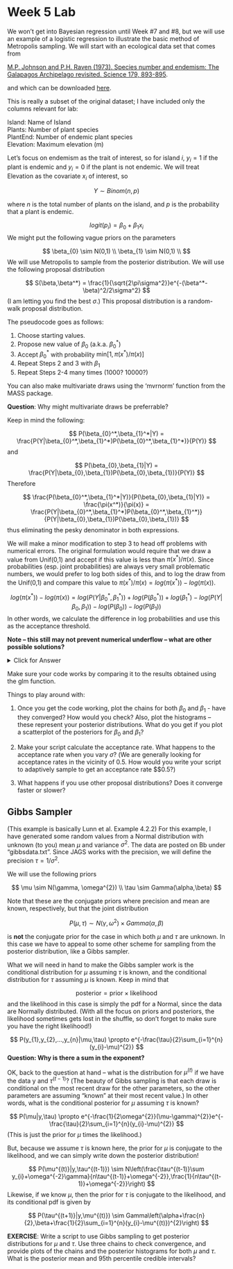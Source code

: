 Week 5 Lab
========================================================

We won’t get into Bayesian regression until Week #7 and #8, but we will use an example of a logistic regression to illustrate the basic method of Metropolis sampling. We will start with an ecological data set that comes from 

[M.P. Johnson and P.H. Raven (1973). Species number and endemism: The Galapagos Archipelago revisited. Science 179, 893-895](https://github.com/hlynch/Bayesian2020/tree/master/_data/JohnsonRaven1973.pdf). 

and which can be downloaded [here](https://github.com/hlynch/Bayesian2020/tree/master/docs/galapagos.txt).

This is really a subset of the original dataset; I have included only the columns relevant for lab:

Island: Name of Island  
Plants: Number of plant species  
PlantEnd: Number of endemic plant species  
Elevation: Maximum elevation (m)  

Let’s focus on endemism as the trait of interest, so for island $i$, $y_{i}=1$ if the plant is endemic and $y_{i}=0$ if the plant is not endemic. We will treat Elevation as the covariate $x_{i}$ of interest, so

$$
Y \sim Binom(n,p)
$$

where $n$ is the total number of plants on the island, and $p$ is the probability that a plant is endemic.

$$
logit(p_{i}) = \beta_{0}+\beta_{1}x_{i}
$$
We might put the following vague priors on the parameters 

$$
\beta_{0} \sim N(0,1) \\
\beta_{1} \sim N(0,1) \\
$$
We will use Metropolis to sample from the posterior distribution. We will use the following proposal distribution

$$
S(\beta,\beta^*) = \frac{1}{\sqrt{2\pi\sigma^2}}e^{-(\beta^*-\beta)^2/2\sigma^2}
$$
(I am letting you find the best $\sigma$.) This proposal distribution is a random-walk proposal distribution.

The pseudocode goes as follows:

1) Choose starting values. 
2) Propose new value of $\beta_{0}$ (a.k.a. $\beta_{0}^*$)
3) Accept $\beta_{0}^*$ with probability $\mbox{min}[1,\pi(x^*)/\pi(x)]$
4) Repeat Steps 2 and 3 with $\beta_{1}$
5) Repeat Steps 2-4 many times (1000? 10000?)

You can also make multivariate draws using the ‘mvrnorm’ function from the MASS package.

**Question**: Why might multivariate draws be preferrable?

Keep in mind the following:

$$
P(\beta_{0}^*,\beta_{1}^*|Y) = \frac{P(Y|\beta_{0}^*,\beta_{1}^*)P(\beta_{0}^*,\beta_{1}^*)}{P(Y)}
$$
and

$$
P(\beta_{0},\beta_{1}|Y) = \frac{P(Y|\beta_{0},\beta_{1})P(\beta_{0},\beta_{1})}{P(Y)}
$$
Therefore

$$
\frac{P(\beta_{0}^*,\beta_{1}^*|Y)}{P(\beta_{0},\beta_{1}|Y)} = \frac{\pi(x^*)}{\pi(x)} = \frac{P(Y|\beta_{0}^*,\beta_{1}^*)P(\beta_{0}^*,\beta_{1}^*)}{P(Y|\beta_{0},\beta_{1})P(\beta_{0},\beta_{1})}
$$
thus eliminating the pesky denominator in both expressions.

We will make a minor modification to step 3 to head off problems with numerical errors. The original formulation would require that we draw a value from Unif(0,1) and accept if this value is less than $\pi(x^*)/\pi(x)$. Since probabilities (esp. joint probabilities) are always very small problematic numbers, we would prefer to log both sides of this, and to log the draw from the Unif(0,1) and compare this value to $\pi(x^*)/\pi(x)=log(\pi(x^*))-log(\pi(x))$.

$$
log(\pi(x^*))-log(\pi(x)) = log(P(Y|\beta_{0}^*,\beta_{1}^*))+log(P(\beta_{0}^*))+log(\beta_{1}^*)-log(P(Y|\beta_{0},\beta_{1}))-log(P(\beta_{0}))-log(P(\beta_{1}))
$$
In other words, we calculate the difference in log probabilities and use this as the acceptance threshold.

**Note – this still may not prevent numerical underflow – what are other possible solutions?** 

<details>
  <summary>Click for Answer</summary>
<span style="color: blueviolet;">
Standardizing the covariate might be needed! (e.g., $(elev-mean(elev))/sd(elev)$). Doing so makes it much easier to get your sampler working efficiently.
</span>
</details> 

Make sure your code works by comparing it to the results obtained using the glm function.

Things to play around with:

1) Once you get the code working, plot the chains for both $\beta_{0}$ and $\beta_{1}$ - have they converged? How would you check? Also, plot the histograms – these represent your posterior distributions. What do you get if you plot a scatterplot of the posteriors for $\beta_{0}$ and $\beta_{1}$?

2) Make your script calculate the acceptance rate. What happens to the acceptance rate when you vary $\sigma$? (We are generally looking for acceptance rates in the vicinity of 0.5. How would you write your script to adaptively sample to get an acceptance rate $\sim$0.5?)

3) What happens if you use other proposal distributions? Does it converge faster or slower?

Gibbs Sampler
-----------------

(This example is basically Lunn et al. Example 4.2.2) For this example, I have generated some random values from a Normal distribution with unknown (to you) mean $\mu$ and variance $\sigma^{2}$. The data are posted on Bb under “gibbsdata.txt”. Since JAGS works with the precision, we will define the precision $\tau=1/\sigma^{2}$.

We will use the following priors 

$$
\mu \sim N(\gamma, \omega^{2}) \\
\tau \sim Gamma(\alpha,\beta)
$$

Note that these are the conjugate priors where precision and mean are known, respectively, but that the joint distribution

$$
P(\mu,\tau) \sim N(\gamma, \omega^{2}) \times Gamma(\alpha,\beta)
$$

is **not** the conjugate prior for the case in which both $\mu$ and $\tau$ are unknown. In this case we have to appeal to some other scheme for sampling from the posterior distribution, like a Gibbs sampler.

What we will need in hand to make the Gibbs sampler work is the conditional distribution for $\mu$ assuming $\tau$ is known, and the conditional distribution for $\tau$ assuming $\mu$ is known. Keep in mind that 

$$
\mbox{posterior} = \mbox{prior} \times \mbox{likelihood}
$$
and the likelihood in this case is simply the pdf for a Normal, since the data are Normally distributed. (With all the focus on priors and posteriors, the likelihood sometimes gets lost in the shuffle, so don’t forget to make sure you have the right likelihood!)

$$
P(y_{1},y_{2},...,y_{n}|\mu,\tau) \propto e^{-\frac{\tau}{2}\sum_{i=1}^{n}(y_{i}-\mu)^{2}}
$$
**Question: Why is there a sum in the exponent?** 

OK, back to the question at hand – what is the distribution for $\mu^{(t)}$ if we have the data y and $\tau^{(t-1)}$? (The beauty of Gibbs sampling is that each draw is conditional on the most recent draw for the other parameters, so the other parameters are assuming “known” at their most recent value.) In other words, what is the conditional posterior for $\mu$ assuming $\tau$ is known? 

$$
P(\mu|y,\tau) \propto e^{-\frac{1}{2\omega^{2}}(\mu-\gamma)^{2}}e^{-\frac{\tau}{2}\sum_{i=1}^{n}(y_{i}-\mu)^{2}}
$$
(This is just the prior for $\mu$ times the likelihood.)

But, because we assume $\tau$ is known here, the prior for $\mu$ is conjugate to the likelihood, and we can simply write down the posterior distribution!

$$
P(\mu^{(t)}|y,\tau^{(t-1)}) \sim N\left(\frac{\tau^{(t-1)}\sum y_{i}+\omega^{-2}\gamma}{n\tau^{(t-1)}+\omega^{-2}},\frac{1}{n\tau^{(t-1)}+\omega^{-2}}\right)
$$
Likewise, if we know $\mu$, then the prior for $\tau$ is conjugate to the likelihood, and its conditional pdf is given by

$$
P(\tau^{(t+1)}|y,\mu^{(t)}) \sim Gamma\left(\alpha+\frac{n}{2},\beta+\frac{1}{2}\sum_{i=1}^{n}(y_{i}-\mu^{(t)})^{2}\right)
$$

**EXERCISE**: Write a script to use Gibbs sampling to get posterior distributions for $\mu$ and $\tau$. Use three chains to check convergence, and provide plots of the chains and the posterior histograms for both $\mu$ and $\tau$. What is the posterior mean and 95th percentile credible intervals?

